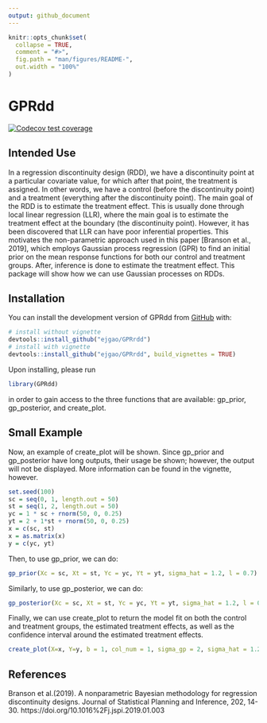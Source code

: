 ```yaml
---
output: github_document
---
```


<!-- README.md is generated from README.Rmd. Please edit that file -->

```r
knitr::opts_chunk$set(
  collapse = TRUE,
  comment = "#>",
  fig.path = "man/figures/README-",
  out.width = "100%"
)
```

# GPRdd

<!-- badges: start -->
[![Codecov test coverage](https://codecov.io/gh/ejgao/GPRrdd/branch/master/graph/badge.svg)](https://app.codecov.io/gh/ejgao/GPRrdd?branch=master)
<!-- badges: end -->

## Intended Use
In a regression discontinuity design (RDD), we have a discontinuity point at a particular covariate value, for which after that point, the treatment is assigned. In other words, we have a control (before the discontinuity point) and a treatment (everything after the discontinuity point). The main goal of the RDD is to estimate the treatment effect. This is usually done through local linear regression (LLR), where the main goal is to estimate the treatment effect at the boundary (the discontinuity point). However, it has been discovered that LLR can have poor inferential properties. This motivates the non-parametric approach used in this paper [Branson et al., 2019], which employs Gaussian process regression (GPR) to find an initial prior on the mean response functions for both our control and treatment groups. After, inference is done to estimate the treatment effect. This package will show how we can use Gaussian processes on RDDs.


## Installation

You can install the development version of GPRdd from [GitHub](https://github.com/) with:

```r
# install without vignette
devtools::install_github("ejgao/GPRrdd")
# install with vignette
devtools::install_github("ejgao/GPRrdd", build_vignettes = TRUE)
```
Upon installing, please run 

```r
library(GPRdd)
```

in order to gain access to the three functions that are available: gp_prior, gp_posterior, and create_plot.

## Small Example

Now, an example of create_plot will be shown. Since gp_prior and gp_posterior have long outputs, their usage be shown; however, the output will not be displayed. More information can be found in the vignette, however.

```r
set.seed(100)
sc = seq(0, 1, length.out = 50)
st = seq(1, 2, length.out = 50)
yc = 1 * sc + rnorm(50, 0, 0.25)
yt = 2 + 1*st + rnorm(50, 0, 0.25)
x = c(sc, st)
x = as.matrix(x)
y = c(yc, yt)
```

Then, to use gp_prior, we can do: 
```r
gp_prior(Xc = sc, Xt = st, Yc = yc, Yt = yt, sigma_hat = 1.2, l = 0.7)
```

Similarly, to use gp_posterior, we can do:
```r
gp_posterior(Xc = sc, Xt = st, Yc = yc, Yt = yt, sigma_hat = 1.2, l = 0.7))
```


Finally, we can use create_plot to return the model fit on both the control and treatment groups, the estimated treatment effects, as well as the confidence interval around the estimated treatment effects. 

```r
create_plot(X=x, Y=y, b = 1, col_num = 1, sigma_gp = 2, sigma_hat = 1.2, choice = 1, l = 0.7)
```



## References
Branson et al.(2019). A nonparametric Bayesian methodology for regression discontinuity designs. Journal of Statistical Planning and Inference, 202, 14-30. https://doi.org/10.1016%2Fj.jspi.2019.01.003
